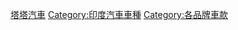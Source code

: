 {{DEFAULTSORT:Tata}}
[[Category:塔塔汽車|]]
[[Category:印度汽車車種|Category:印度汽車車種]]
[[Category:各品牌車款|Category:各品牌車款]]